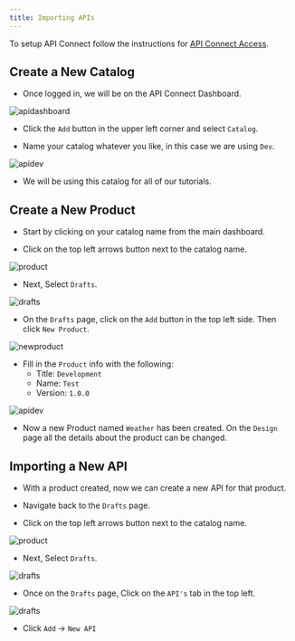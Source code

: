```yaml
---
title: Importing APIs
---
```


To setup API Connect follow the instructions for [API Connect Access](./accessAPI).

## Create a New Catalog 

- Once logged in, we will be on the API Connect Dashboard.

![apidashboard](../images/apiconnect-dash.png)

- Click the `Add` button in the upper left corner and select `Catalog`.

- Name your catalog whatever you like, in this case we are using `Dev`.

![apidev](../images/apiconnect-dev.png)

- We will be using this catalog for all of our tutorials.

## Create a New Product

- Start by clicking on your catalog name from the main dashboard.

- Click on the top left arrows button next to the catalog name.

![product](../images/apiconnect-product.png)

- Next, Select `Drafts`.

![drafts](../images/apiconnect-drafts.png)

- On the `Drafts` page, click on the `Add` button in the top left side. Then click `New Product`.

![newproduct](../images/apinewproduct.png)

- Fill in the `Product` info with the following:
    - Title: `Development`
    - Name: `Test`
    - Version: `1.0.0`

![apidev](../images/product-details.png)

- Now a new Product named `Weather` has been created. On the `Design` page all the details about the product can be changed.

## Importing a New API

- With a product created, now we can create a new API for that product.

- Navigate back to the `Drafts` page.

- Click on the top left arrows button next to the catalog name.

![product](../images/apiconnect-product.png)

- Next, Select `Drafts`.

![drafts](../images/apiconnect-drafts.png)

- Once on the `Drafts` page, Click on the `API's` tab in the top left.

![drafts](../images/draft-apis.png)

- Click `Add` -> `New API` 

